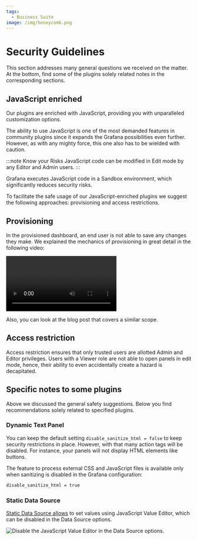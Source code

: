 ```yaml
---
tags:
  - Business Suite
image: /img/honeycomb.png
---
```



# Security Guidelines

This section addresses many general questions we received on the matter. At the bottom, find some of the plugins solely related notes in the corresponding sections.

## JavaScript enriched

Our plugins are enriched with JavaScript, providing you with unparalleled customization options.

The ability to use JavaScript is one of the most demanded features in community plugins since it expands the Grafana possibilities even further. However, as with any mighty force, this one also has to be wielded with caution.

:::note Know your Risks
JavaScript code can be modified in Edit mode by any Editor and Admin users.
:::

Grafana executes JavaScript code in a Sandbox environment, which significantly reduces security risks.

To facilitate the safe usage of our JavaScript-enriched plugins we suggest the following approaches: provisioning and access restrictions.

## Provisioning

In the provisioned dashboard, an end user is not able to save any changes they make. We explained the mechanics of provisioning in great detail in the following video:

<Video
  src="https://www.youtube.com/embed/sGHKY0VmbLw"
  title="Provisioning in Grafana. Basics and pitfalls. File examples. Windows and Docker Demo."
/>

Also, you can look at the blog post that covers a similar scope.

<BlogPost
  href="/blog/provisioning-grafana-20230509/"
  src="/img/blog/2023-05-09-provisioning-grafana/banner.png"
  title="Blog post about provisioning in Grafana."
/>

## Access restriction

Access restriction ensures that only trusted users are allotted Admin and Editor privileges. Users with a Viewer role are not able to open panels in edit mode, hence, their ability to even accidentally create a hazard is decapitated.

## Specific notes to some plugins

Above we discussed the general safety suggestions. Below you find recommendations solely related to specified plugins.

### Dynamic Text Panel

You can keep the default setting `disable_sanitize_html = false` to keep security restrictions in place. However, with that many action tags will be disabled. For instance, your panels will not display HTML elements like buttons.

The feature to process external CSS and JavaScript files is available only when sanitizing is disabled in the Grafana configuration:

```sh
disable_sanitize_html = true
```

### Static Data Source

[Static Data Source allows](/plugins/volkovlabs-static-datasource) to set values using JavaScript Value Editor, which can be disabled in the Data Source options.

<Image
  title="Disable the JavaScript Value Editor in the Data Source options."
  src="/img/plugins/security/static-java.png"
/>
